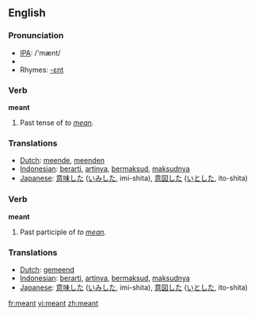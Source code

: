==English==

{{rank|language|court|British|753|meant|tears|expected|considered}}

=== Pronunciation ===
*[[w:IPA|IPA]]: /'mænt/
*{{audio|en-us-meant.ogg|Audio (US)}}
*Rhymes: [[Rhymes:English:-ɛnt|-ɛnt]]

=== Verb ===
'''meant'''
# Past tense of ''to [[mean]].''

=== Translations ===
*[[Dutch]]: [[meende]], [[meenden]]
*[[Indonesian]]: [[arti|berarti]], [[arti|artinya]], [[maksud|bermaksud]], [[maksud|maksudnya]]
*[[Japanese]]: [[意味]]した ([[いみ]]した, imi-shita), [[意図]]した ([[いと]]した, ito-shita)

=== Verb ===
'''meant'''
# Past participle of ''to [[mean]].''

=== Translations ===
*[[Dutch]]: [[gemeend]]
*[[Indonesian]]: [[arti|berarti]], [[arti|artinya]], [[maksud|bermaksud]], [[maksud|maksudnya]]
*[[Japanese]]: [[意味]]した ([[いみ]]した, imi-shita), [[意図]]した ([[いと]]した, ito-shita)

[[fr:meant]]
[[vi:meant]]
[[zh:meant]]